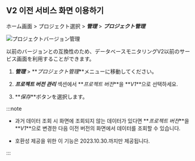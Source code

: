 ## V2 이전 서비스 화면 이용하기

ホーム画面 > プロジェクト選択 > **_管理_** > **_プロジェクト管理_**

![プロジェクトバージョン管理](/img/db-v2-ver-management.png)

以前のバージョンとの互換性のため、データベースモニタリングV2以前のサービス画面を利用することができます。 

1.  **_管理_** > **_プロジェクト管理_**メニューに移動してください。

2.  **_프로젝트 버전 관리_** 섹션에서 **_프로젝트 버전_**을 **_V1_**으로 선택하세요. 

3.  **_保存_**ボタンを選択します。

:::note

-   과거 데이터 조회 시 화면에 조회되지 않는 데이터가 있다면 **_프로젝트 버전_**을 **_V1_**으로 변경한 다음 이전 버전의 화면에서 데이터를 조회할 수 있습니다.

-   호환성 제공을 위한 이 기능은 2023.10.30.까지만 제공됩니다.

:::
